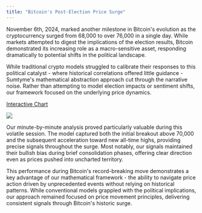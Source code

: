 ```yaml
---
title: "Bitcoin's Post-Election Price Surge"
---
```


November 6th, 2024, marked another milestone in Bitcoin's evolution as the cryptocurrency surged from 68,000 to over 76,000 in a single day. While markets attempted to digest the implications of the election results, Bitcoin demonstrated its increasing role as a macro-sensitive asset, responding dramatically to potential shifts in the political landscape.

While traditional crypto models struggled to calibrate their responses to this political catalyst - where historical correlations offered little guidance - Sumtyme's mathematical abstraction approach cut through the narrative noise. Rather than attempting to model election impacts or sentiment shifts, our framework focused on the underlying price dynamics.

[Interactive Chart](https://www.sumtyme.ai/btc-nov-2024)

![](/images/btcusdt-nov-2024.png)

Our minute-by-minute analysis proved particularly valuable during this volatile session. The model captured both the initial breakout above 70,000 and the subsequent acceleration toward new all-time highs, providing precise signals throughout the surge. Most notably, our signals maintained their bullish bias during brief consolidation phases, offering clear direction even as prices pushed into uncharted territory.

This performance during Bitcoin's record-breaking move demonstrates a key advantage of our mathematical framework - the ability to navigate price action driven by unprecedented events without relying on historical patterns. While conventional models grappled with the political implications, our approach remained focused on price movement principles, delivering consistent signals through Bitcoin's historic surge.